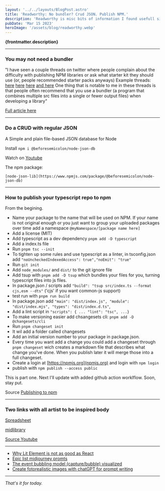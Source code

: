 ```yaml
---
layout: '../../layouts/BlogPost.astro'
title: 'Readworthy: No bundler? Crud JSON. Publish NPM.'
description: 'Readworthy is misc bits of information I found usefull since last time.'
pubDate: 'Mar 15 2023'
heroImage: '/assets/blog/readworthy.webp'
---
```


**{frontmatter.description}**

---

### You may not need a bundler

"I have seen a couple threads on twitter where people complain about the difficulty with publishing NPM libraries or ask what starter kit they should use (or, people recommended starter packs anyways)
Example threads: [here](https://twitter.com/cramforce/status/1513903035197526017) [here](https://twitter.com/oleg008/status/1510006191296061441) [here](https://twitter.com/iansu/status/1524860613943382017) [and here](https://twitter.com/mpocock1/status/1525075901905522691)
One thing that is notable to me in these threads is that people often recommend that you use a bundler (a program that combines multiple src files into a single or fewer output files) when developing a library"

[Full article here](https://cmdcolin.github.io/posts/2022-05-27-youmaynotneedabundler)

---

### Do a CRUD with regular JSON

A Simple and plain file-based JSON database for Node

Install `npm i @beforesemicolon/node-json-db`

Watch on [Youtube](https://www.youtube.com/watch?v=_n7HFZkacjk)

The npm package:

`[node-json-lib](https://www.npmjs.com/package/@beforesemicolon/node-json-db)`

---

### How to publish your typescript repo to npm

From the begining.

- Name your package to the name that will be used on NPM. If your name is not original enough or you just want to group your uploaded packages over time add a namespace `@myNamespace/[package name here]`
- Add a license (MIT)
- Add typescript as a dev dependency `pnpm add -D typescript`
- Add a index.ts file
- Run `pnpm tsc --init`
- To tighten up some rules and use typescript as a linter, in tsconfig.json add
  `"noUncheckedIndexedAccess": true","noEmit": "true"`
- Run `git init`
- Add `node_modules/` and `dist/` to the git ignore file
- Add tsup with `pnpm add -D tsup` which bundles your files for you, turning typescript files into js files.
- In package.json / scripts add `"build": "tsup src/index.ts --format cjs,esm --dts"` ('cjs' if you want common-js support)
- test run with `pnpm run build`
- In package.json add `"main": "dist/index.js", "module": "dist/index.mjs", "types": "dist/index.d.ts"`,
- Add a lint script in `"scripts": { ... "lint": "tsc", ...}`
- To make versioning easier add chsangesets cli: `pnpm add -D @changesets/cli`
- Run `pnpm changeset init`
- It wil add a folder called changesets
- Add an initial version number to your package in package.json.
- Every time you want add a change you could add a changeset through `pnpm changeset` wich creates a markdown file that describes what change you've done. When you publish later it will merge those into a full changeset.
- Create a login at [https://npmjs.org](npmjs.org) and login with `npm login`
- publish with `npm publish --access public`

This is part one. Next I'll update with added github action worklflow. Soon, stay put.

Source [Publishing to npm](https://www.youtube.com/watch?v=eh89VE3Mk5g)

---

### Two links with all artist to be inspired body

[Spreadsheet](https://docs.google.com/spreadsheets/u/0/d/1MsX0NYYqhv4ZhZ7-50cXH1gvYE2FKLixLBvAkI40ha0/htmlview#gid=1714300702)

[midlibrary](https://www.midlibrary.io/categories/illustrators)

[Source Youtube](https://www.youtube.com/watch?v=Ej1E_zuiykk&list=WL&index=1)

---

- [Why Lit Element is not as good as React](https://dev.to/tsweb/why-litelement-isn-t-as-good-as-react-5797)
- [Epic list midjourney promts](https://www.creativindie.com/best-midjourney-prompts-an-epic-list-of-crazy-text-to-image-ideas/)
- [The event bubbling model (capture/bubble) visualized](https://dev.to/mrh0200/capture-vs-bubble-3ao2)
- [Create fotorealistic images with chatGPT for prompt writing](https://www.youtube.com/watch?v=Asg1e_IYzR8)

---

_That's it for today._
